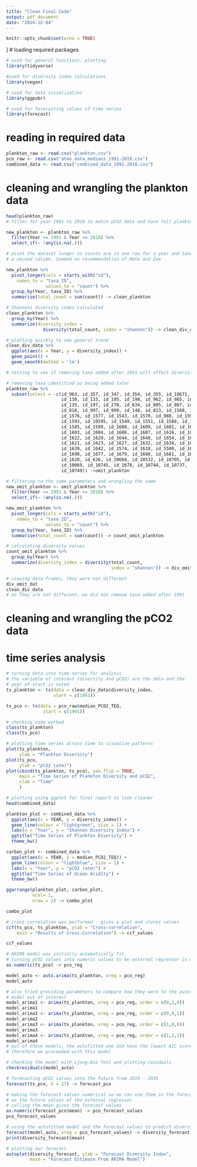 ---
title: "Clean Final Code"
output: pdf_document
date: "2024-12-04"
---

```{r setup, include=FALSE}
knitr::opts_chunk$set(echo = TRUE)
```
]
# loading required packages 
```{r}
# used for general functions, plotting
library(tidyverse)

#used for diversity index calculations 
library(vegan)

# used for data visualization
library(ggpubr)

# used for forecasting values of time series 
library(forecast)
```

# reading in required data
```{r}
plankton_raw <- read.csv("plankton.csv")
pco_raw <- read.csv("atmo_data_medians_1991-2018.csv")
combined_data <- read.csv("combined_data_1991-2018.csv")
```

# cleaning and wrangling the plankton data
```{r}
head(plankton_raw)
# filter for year 1991 to 2018 to match pCO2 data and have full plankton data

new_plankton <- plankton_raw %>%
  filter(Year >= 1991 & Year <= 2018) %>%
  select_if(~ !any(is.na(.)))

# pivot the dataset longer so counts are in one row for a year and taxa id in 
# a second column. Summed on recommendation of Mete and Zoe

new_plankton %>%
  pivot_longer(cols = starts_with("id"),
    names_to = "taxa_ID",
               values_to = "count") %>%
  group_by(Year, taxa_ID) %>%
  summarise(total_count = sum(count)) -> clean_plankton

# Shannons diversity index calculated 
clean_plankton %>%
  group_by(Year) %>%
  summarize(diversity_index = 
              diversity(total_count, index = "shannon")) -> clean_div_data

# plotting quickly to see general trend 
clean_div_data %>%
  ggplot(aes(x = Year, y = diversity_index)) +
  geom_point() +
  geom_smooth(method = 'lm')

# testing to see if removing taxa added after 1991 will affect diversity values

# removing taxa identified as being added later
plankton_raw %>%
  subset(select = -c(id_963, id_357, id_347, id_354, id_355, id_10671, 
                     id_130, id_133, id_195, id_198, id_962, id_985, id_134, 
                     id_135, id_197, id_270, id_634, id_805, id_807, id_806, 
                     id_818, id_997, id_999, id_148, id_813, id_1568, id_601, 
                     id_1576, id_1577, id_1543, id_1570, id_988, id_1592, 
                     id_1593, id_10595, id_1549, id_1551, id_1588, id_1579, 
                     id_1585, id_1599, id_1608, id_1609, id_1601, id_1602, 
                     id_1603, id_1604, id_1606, id_1607, id_1616, id_10375, 
                     id_1622, id_1629, id_1644, id_1648, id_1654, id_1612, 
                     id_1621, id_1623, id_1627, id_1632, id_1634, id_1635, 
                     id_1639, id_1642, id_1574, id_1618, id_5500, id_1624, 
                     id_1690, id_1677, id_1679, id_1680, id_1681, id_1682, 
                     id_1628, id_626, id_10668, id_10532, id_10705, id_10695, 
                     id_10069, id_10745, id_1678, id_10744, id_10737, 
                     id_10749)) ->omit_plankton

# filtering to the same parameters and wrangling the same 
new_omit_plankton <- omit_plankton %>%
  filter(Year >= 1991 & Year <= 2018) %>%
  select_if(~ !any(is.na(.)))

new_omit_plankton %>%
  pivot_longer(cols = starts_with("id"),
    names_to = "taxa_ID",
               values_to = "count") %>%
  group_by(Year, taxa_ID) %>%
  summarise(total_count = sum(count)) -> count_omit_plankton

# calculating diversity values 
count_omit_plankton %>%
  group_by(Year) %>%
  summarize(diversity_index = diversity(total_count, 
                                        index = "shannon")) -> div_omit_dat

# viewing data frames, they were not different 
div_omit_dat
clean_div_data
# as they are not different, we did not remove taxa added after 1991 
```

# cleaning and wrangling the pCO2 data 

# time series analysis
```{r}
# turning data into time series for analysis
# the variable of interest (diversity and pCO2) are the data and the 
# year of start is noted 
ts_plankton <- ts(data = clean_div_data$diversity_index, 
                  start = c(1991))

ts_pco <- ts(data = pco_raw$median_PCO2_TEQ,
              start = c(1991))

# checking code worked 
class(ts_plankton)
class(ts_pco)

# plotting time series across time to visualize patterns
plot(ts_plankton, 
     ylab = "Plankton Diversity")
plot(ts_pco, 
     ylab = "pCO2 (atm)")
plot(cbind(ts_plankton, ts_pco), yax.flip = TRUE, 
     main = "Time Series of Plankton Diversity and pCO2",
     xlab = "Time"
     )

# plotting using ggplot for final report to look cleaner
head(combined_data)

plankton_plot <- combined_data %>%
  ggplot(aes(x = YEAR, y = diversity_index)) +
  geom_line(colour = "lightgreen", size = 1) +
  labs(x = "Year", y = "Shannon Diversity Index") +
  ggtitle("Time Series of Plankton Diversity") +
  theme_bw()

carbon_plot <- combined_data %>%
  ggplot(aes(x = YEAR, y = median_PCO2_TEQ)) +
  geom_line(colour = "lightblue", size = 1) +
  labs(x = "Year", y = "pCO2 (atm)") +
  ggtitle("Time Series of Ocean Acidity") +
  theme_bw()

ggarrange(plankton_plot, carbon_plot,
          ncol= 1,
          nrow = 2) -> combo_plot

combo_plot

# cross correlation was performed - gives a plot and stores values 
ccf(ts_pco, ts_plankton, ylab = "Cross-correlation", 
    main = "Results of Cross-Correlation") -> ccf_values

ccf_values

# ARIMA model was initially automatically fit 
# turning pCO2 values into numeric values to be external regressor in model
as.numeric(ts_pco) -> pco_reg

model_auto <- auto.arima(ts_plankton, xreg = pco_reg)
model_auto

# also tried providing parameters to compare how they were to the autofitted
# model out of interest 
model_arima1 <- arima(ts_plankton, xreg = pco_reg, order = c(0,1,0))
model_arima1
model_arima2 <- arima(ts_plankton, xreg = pco_reg, order = c(0,0,1))
model_arima2
model_arima3 <- arima(ts_plankton, xreg = pco_reg, order = c(1,0,0))
model_arima3
model_arima4 <- arima(ts_plankton, xreg = pco_reg, order = c(1,1,1))
model_arima4
# out of these models, the autofitted one did have the lowest AIC score 
# therefore we proceeded with this model 

# checking the model with Ljung-Box Test and plotting residuals 
checkresiduals(model_auto)

# forecasting pCO2 values into the future from 2019 - 2035
forecast(ts_pco, h = 17) -> forecast_pco

# making the forecast values numerical so we can use them in the forecast 
# as the future values of the external regressor 
# calling the mean gives the forecast values
as.numeric(forecast_pco$mean) -> pco_forecast_values
pco_forecast_values

# using the autofitted model and the forecast values to predict diversity
forecast(model_auto, xreg = pco_forecast_values) -> diversity_forecast
print(diversity_forecast$mean)

# plotting our forecast
autoplot(diversity_forecast, ylab = "Forecast Diversity Index", 
         main = "Forecast Estimate From ARIMA Model")
```

